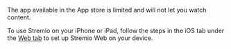 The app available in the App store is limited and will not let you watch content.

To use Stremio on your iPhone or iPad, follow the steps in the iOS tab under the [Web tab](setup?platform=web#downloading-stremio) to set up Stremio Web on your device. 

